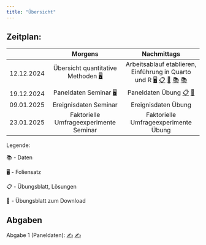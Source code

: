 ```yaml
---
title: "Übersicht"
---
```


## Zeitplan:

|     |                Morgens         |          Nachmittags                     |
|:---:|:-----------------------------------:|:--------------------------------------:|
|  12.12.2024  |Übersicht quantitative Methoden  [🖥](/slides/1_seminar.html "Seminarfolien")         | Arbeitsablauf etablieren, Einführung in Quarto und R   [🖥](/slides/1_uebung.html "Übungsfolien")     [📋](/uebungen/1_uebungsblatt.html "1. Übungsblatt (Lösungen)")    [📝](downloads/1_uebungsblatt_studis.qmd "Übungsblatt zum Download")    [📚](downloads/soep_labels.csv "SOEP Labels Datensatz")      [📚](downloads/soep_uebung.csv "SOEP Datensatz")              |
|  19.12.2024  | Paneldaten Seminar  [🖥](/slides/2_seminar.html "2. Seminarfolien")        | Paneldaten Übung  [📋](/uebungen/2_uebungsblatt.html "2. Übungsblatt (Lösungen)")    [📝](downloads/2_uebungsblatt_studis.qmd "Übungsblatt zum Download")                          |
|  09.01.2025  | Ereignisdaten Seminar          | Ereignisdaten Übung |
|  23.01.2025  | Faktorielle Umfrageexperimente   Seminar            | Faktorielle Umfrageexperimente Übung                 |



Legende:

📚 - Daten

🖥 - Foliensatz

📋 - Übungsblatt, Lösungen

📝 - Übungsblatt zum Download


## Abgaben

Abgabe 1 (Paneldaten):
[✍️](/uebungen/1_abgabe_NACHNAME.html "1. Abgabe") 
[✍️](downloads/1_abgabe_NACHNAME.qmd "1. Abgabe zum Download")      


